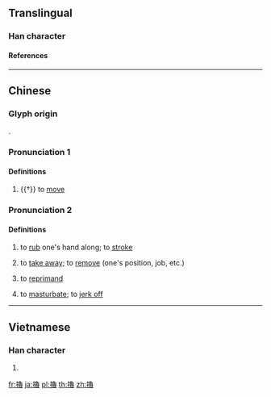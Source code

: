 {{character info/new}}
{{also|撸}}
==Translingual==

===Han character===
{{Han char|rn=64|rad=手|as=15|sn=18|four=57063|canj=QNWA|ids=⿰扌魯}}

====References====
{{Han ref|kx=0461.210|dkj=12913|dj=0810.280|hdz=31981.100|uh=64FC}}

----

==Chinese==
{{zh-forms|s=撸}}

===Glyph origin===
{{Han compound|手|alt1=扌|魯|ls=psc|c1=s|c2=p|t1=hand}}.

===Pronunciation 1===
{{zh-pron
|m=lǔ
|c=lou5
|cat=v
}}

====Definitions====
{{zh-hanzi}}

# {{†}} to [[move]]

===Pronunciation 2===
{{zh-pron
|m=lū
|cat=v
}}

====Definitions====
{{zh-hanzi}}

# {{lb|zh|Beijing Mandarin|Northeastern Mandarin|Jilu Mandarin|Jiaoliao Mandarin|Zhongyuan Mandarin}} to [[rub]] one's hand along; to [[stroke]]
#: {{zh-x|擼 起 袖子|to '''roll''' up one's sleeve}}
# {{lb|zh|Beijing Mandarin|Northeastern Mandarin|Jiaoliao Mandarin|Zhongyuan Mandarin}} to [[take away]]; to [[remove]] (one's position, job, etc.)
# {{lb|zh|Beijing Mandarin|Northeastern Mandarin|Jiaoliao Mandarin}} to [[reprimand]]
# {{lb|zh|neologism|slang|of males}} to [[masturbate]]; to [[jerk off]]
#: {{zh-syn|擼管}}
#: {{zh-x|擼 一 發|to have a [[hand job]]}}

----

==Vietnamese==

===Han character===
{{vi-readings|rs=手15|hanviet=trỏ}}

# {{defn|lang=vi|sort=手15}}

[[fr:擼]]
[[ja:擼]]
[[pl:擼]]
[[th:擼]]
[[zh:擼]]